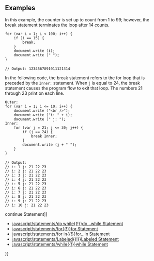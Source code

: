 {{Page_Title}}
{{Flags}}
{{Summary_Section|Terminates the current loop, or if in conjunction with a label , terminates the associated statement.

}}
{{JS_Syntax|Formats={{JS_Syntax_Format
|Format= break [ label ];}}
}}
{{Remarks_Section
|Remarks=The optional label argument specifies the label of the statement you are breaking from.

You typically use the break statement in switch statements and in while , for , for...in , or do...while loops. You most commonly use the label argument in switch statements, but it can be used in any statement, whether simple or compound.

Executing the break statement exits from the current loop or statement, and begins script execution with the statement immediately following.
}}
==Examples==
In this example, the counter is set up to count from 1 to 99; however, the break statement terminates the loop after 14 counts.

 for (var i = 1; i &lt; 100; i++) {
     if (i == 15) {
         break;
     }
     document.write (i);
     document.write (" ");
 }
 
 // Output: 1234567891011121314
In the following code, the break statement refers to the for loop that is preceded by the <code>Inner:</code> statement. When <code>j</code> is equal to 24, the break statement causes the program flow to exit that loop. The numbers 21 through 23 print on each line.

 Outer:
 for (var i = 1; i &lt;= 10; i++) {
     document.write ("&lt;br /&gt;");
     document.write ("i: " + i);
     document.write (" j: ");
 Inner:
     for (var j = 21; j &lt;= 30; j++) {
         if (j == 24) {
             break Inner;
         }
         document.write (j + " ");
     }
 }
 
 // Output: 
 // i: 1 j: 21 22 23 
 // i: 2 j: 21 22 23 
 // i: 3 j: 21 22 23 
 // i: 4 j: 21 22 23 
 // i: 5 j: 21 22 23 
 // i: 6 j: 21 22 23 
 // i: 7 j: 21 22 23 
 // i: 8 j: 21 22 23 
 // i: 9 j: 21 22 23 
 // i: 10 j: 21 22 23
{{See_Also_Section
|Manual_links=* [[javascript/statements/continue{{!}}continue Statement]]
* [[javascript/statements/do while{{!}}do...while Statement]]
* [[javascript/statements/for{{!}}for Statement]]
* [[javascript/statements/for in{{!}}for...in Statement]]
* [[javascript/statements/Labeled{{!}}Labeled Statement]]
* [[javascript/statements/while{{!}}while Statement]]
}}
{{Topics | JS Basic}}

{{External_Attribution
|Is_CC-BY-SA=No
|Sources=MSDN
|MDN_link=
|MSDN_link=http://msdn.microsoft.com/en-us/library/ie/3fhdxafb(v=vs.94).aspx
|HTML5Rocks_link=
}}
